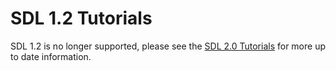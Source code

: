
= SDL 1.2 Tutorials =

SDL 1.2 is no longer supported, please see the [http://wiki.libsdl.org/Tutorials SDL 2.0 Tutorials] for more up to date information.
